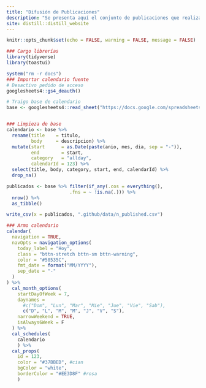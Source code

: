 ```yaml
---
title: "Difusión de Publicaciones"
description: "Se presenta aquí el conjunto de publicaciones que realiza la Dirección Nacional de Mercados y Estadística de la Subsecretaría de Desarrollo Estratégico del [Ministerio de Turismo y Deportes](http://turismo.gob.ar/ 'MINTURDEP')."
site: distill::distill_website
---
```


```r
knitr::opts_chunk$set(echo = FALSE, warning = FALSE, message = FALSE)
```

```r
### Cargo librerías
library(tidyverse)
library(toastui)
```


```r

system("rm -r docs")
### Importar calendario fuente
# Desactivo pedido de acceso
googlesheets4::gs4_deauth()

# Traigo base de calendario
base <- googlesheets4::read_sheet("https://docs.google.com/spreadsheets/d/11nyQ5QwuTUaS6F_g8ZM6Ta9SXnrOiCtPV3h2rG_LVV0/edit?usp=sharing")


### Limpieza de base
calendario <- base %>% 
  rename(title    = titulo, 
         body     = descripcion) %>% 
  mutate(start      = as.Date(paste(anio, mes, dia, sep = "-")),
         end        = start,
         category   = "allday",
         calendarId = 123) %>% 
  select(title, body, category, start, end, calendarId) %>% 
  drop_na()

```


```r
publicados <- base %>% filter(if_any(.cos = everything(), 
                       .fns = ~ !is.na(.))) %>% 
  nrow() %>% 
  as_tibble()

write_csv(x = publicados, ".github/data/n_published.csv")

```



```r
### Armo calendario
calendar(
  navigation = TRUE,
  navOpts = navigation_options(
    today_label = "Hoy",
    class = "bttn-stretch bttn-sm bttn-warning",
    color = "#50535C", 
    fmt_date = format("MM/YYYY"),
    sep_date = "-"
  )
) %>%
  cal_month_options(
    startDayOfWeek = 7,
    daynames = 
      #c("Dom", "Lun", "Mar", "Mie", "Jue", "Vie", "Sab"),
      c("D", "L", "M", "M", "J", "V", "S"),
    narrowWeekend = TRUE,
    isAlways6Week = F
  ) %>%
  cal_schedules(
    calendario
    ) %>% 
  cal_props(
    id = 123,
    color = "#37BBED", #cian
    bgColor = "white",
    borderColor = "#EE3D8F" #rosa
    )
      

```


